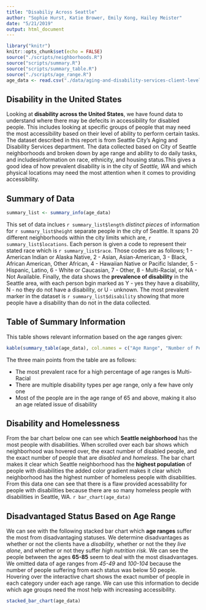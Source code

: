 ```yaml
---
title: "Disabiliy Across Seattle"
author: "Sophie Hurst, Katie Brower, Emily Kong, Hailey Meister"
date: "5/21/2019"
output: html_document
---
```


```r
library("knitr")
knitr::opts_chunk$set(echo = FALSE)
source("./scripts/neighborhoods.R")
source("scripts/summary.R")
source("scripts/summary_table.R")
source("./scripts/age_range.R")
age_data <- read.csv("./data/aging-and-disability-services-client-level-data-2016.csv", stringsAsFactors = FALSE)
```

## Disability in the United States

Looking at **disability across the United States**, we have found data to understand where there may be defecits in accessibility for disabled people. This includes looking at specific groups of people that may need the most accessibility based on their level of ability to perform certain tasks. The dataset described in this report is from Seattle City's Aging and Disability Services department. The data collected based on City of Seattle neighborhoods and broken down by age range and ability to do daily tasks, and includesinformation on race, ethnicity, and housing status.This gives a good idea of how prevalent disability is in the city of _Seattle, WA_ and which physical locations may need the most attention when it comes to providing accessibility. 

## Summary of Data
```r
summary_list <- summary_info(age_data)
```

This set of data inclues `r summary_list$length` _distinct pieces_ of information for `r summary_list$height` separate people in the city of Seattle. It spans 20 different neighborhoods within the city limits which are, `r summary_list$locations`. Each person is given a code to represent their stated race which is `r summary_list$race`. Those codes are as follows; 1 - American Indian or Alaska Native, 2 - Asian, Asian-American, 3 - Black, African American, Other African, 4 - Hawaiian Native or Pacific Islander, 5 - Hispanic, Latino, 6 - White or Caucasian, 7 - Other, 8 - Multi-Racial, or NA - Not Available. Finally, the data shows the **prevalence of disability** in the Seattle area, with each person bgin marked as Y - yes they have a disability, N - no they do not have a disability, or U - unknown. The most prevalent marker in the dataset is `r summary_list$disability` showing that more people have a disability than do not in the data collected.

## Table of Summary Information

This table shows relevant information based on the age ranges given:
```r
kable(summary_table(age_data), col.names = c("Age Range", "Number of People", "Most Prevalent Income Bracket", "Most Prevalent Race", "Number of Disability Types"))
```

The three main points from the table are as follows: 

* The most prevalent race for a high percentage of age ranges is Multi-Racial
* There are multiple disability types per age range, only a few have only one
* Most of the people are in the age range of 65 and above, making it also an age related issue of disability

## Disability and Homelessness
From the bar chart below one can see which **Seattle neighborhood** has the most people with disabilities. When scrolled over each bar shows which neighborhood was hovered over, the exact number of disabled people, and the exact number of people that are _disabled_ and _homeless_. The bar chart makes it clear which Seattle neighborhood has the **highest population** of people with disabilities the added color gradient makes it clear which neighborhood has the highest number of homeless people with disabilities. From this data one can see that there is a flaw provided acessability for people with disabilities because there are so many homeless people with disabilities in Seattle, WA. 
`r bar_chart(age_data)`

## Disadvantaged Status Based on Age Range
We can see with the following stacked bar chart which **age ranges** suffer the most from disadvantaging statuses. We determine disadvantages as whether or not the clients have a _disability_, whether or not the they _live alone_, and whether or not they suffer _high nutrition risk_. We can see the people between the ages **65-85** seem to deal with the most disadvantages. We omitted data of age ranges from _45-49_ and _100-104_ because the number of people suffering from each status was below 50 people. Hovering over the interactive chart shows the exact number of people in each category under each age range. We can use this information to decide which age groups need the most help with increasing accessibility. 

```r
stacked_bar_chart(age_data)
```